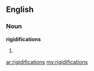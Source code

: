 ==English==

===Noun===
'''rigidifications'''

# {{plural of|rigidification}}

[[ar:rigidifications]]
[[my:rigidifications]]